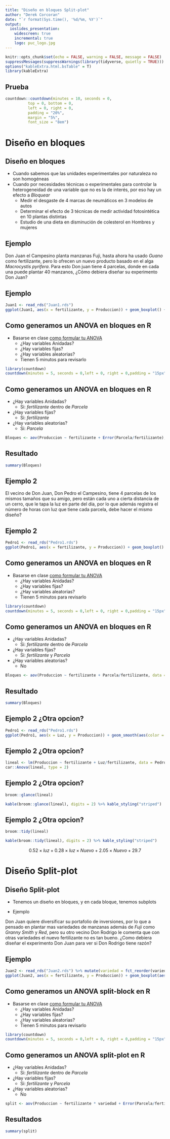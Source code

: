 ```yaml
---
title: "Diseño en bloques Split-plot"
author: "Derek Corcoran"
date: "`r format(Sys.time(), '%d/%m, %Y')`"
output:
  ioslides_presentation:
    widescreen: true
    incremental: true
    logo: puc_logo.jpg
---
```


```r
knitr::opts_chunk$set(echo = FALSE, warning = FALSE, message = FALSE)
suppressMessages(suppressWarnings(library(tidyverse, quietly = TRUE)))
options("kableExtra.html.bsTable" = T)
library(kableExtra)
```

## Prueba

```r
countdown::countdown(minutes = 10, seconds = 0, 
          top = 0, bottom = 0,
          left = 0, right = 0,
          padding = "20%",
          margin = "5%",
          font_size = "8em")
```


# Diseño en bloques

## Diseño en bloques {.build}

* Cuando sabemos que las unidades experimentales por naturaleza no son homogéneas
* Cuando por necesidades técnicas o experimentales para controlar la heterogeneidad de una variable que no es la de interés, por eso hay un efecto a *Bloquear*
    + Medir el desgaste de 4 marcas de neumáticos en 3 modelos de autos
    + Determinar el efecto de 3 técnicas de medir actividad fotosintética en 10 plantas distintas 
    + Estudio de una dieta en disminución de colesterol en Hombres y mujeres


## Ejemplo

Don Juan el Campesino planta manzanas Fuji, hasta ahora ha usado *Guano* como fertilizante, pero lo ofrecen un nuevo producto basado en el alga *Macrocystis pyrifera*. Para esto Don juan tiene 4 parcelas, donde en cada una puede plantar 40 manzanos, ¿Cómo debiera diseñar su experimento Don Juan?

## Ejemplo

```r
Juan1 <- read_rds("Juan1.rds")
ggplot(Juan1, aes(x = fertilizante, y = Produccion)) + geom_boxplot() + theme_classic() + facet_wrap(~Parcela)
```

## Como generamos un ANOVA en bloques en R {.build .small}

* Basarse en clase [como formular tu ANOVA](http://www.derek-corcoran-barrios.com/AyudantiaStatsPres/Clase7/Clase7.html#1)
    + ¿Hay variables Anidadas?
    + ¿Hay variables fijas?
    + ¿Hay variables aleatorias?
    + Tienen 5 minutos para revisarlo



```r
library(countdown)
countdown(minutes = 5, seconds = 0,left = 0, right = 0,padding = "15px",margin = "5%",font_size = "6em")
```

## Como generamos un ANOVA en bloques en R {.build .small}

* ¿Hay variables Anidadas?
    + Si: *fertilizante* dentro de *Parcela*
* ¿Hay variables fijas?
    + Si: *fertilizante* 
* ¿Hay variables aleatorias?
    + Si: *Parcela*
  
```r
Bloques <- aov(Produccion ~ fertilizante + Error(Parcela/fertilizante), data = Juan1)
```

## Resultado

```r
summary(Bloques)
```

## Ejemplo 2

El vecino de Don Juan, Don Pedro el Campesino, tiene 4 parcelas de los mismos tamaños que su amigo, pero están cada uno a cierta distancia de un cerro, que le tapa la luz en parte del día, por lo que además registra el número de horas con luz que tiene cada parcela, debe hacer el mismo diseño?

## Ejemplo 2

```r
Pedro1 <- read_rds("Pedro1.rds")
ggplot(Pedro1, aes(x = fertilizante, y = Produccion)) + geom_boxplot() + theme_classic() + facet_wrap(~Parcela)
```

## Como generamos un ANOVA en bloques en R {.build .small}

* Basarse en clase [como formular tu ANOVA](http://www.derek-corcoran-barrios.com/AyudantiaStatsPres/Clase7/Clase7.html#1)
    + ¿Hay variables Anidadas?
    + ¿Hay variables fijas?
    + ¿Hay variables aleatorias?
    + Tienen 5 minutos para revisarlo



```r
library(countdown)
countdown(minutes = 5, seconds = 0,left = 0, right = 0,padding = "15px",margin = "5%",font_size = "6em")
```

## Como generamos un ANOVA en bloques en R {.build .small}

* ¿Hay variables Anidadas?
    + Si: *fertilizante* dentro de *Parcela*
* ¿Hay variables fijas?
    + Si: *fertilizante* y *Parcela* 
* ¿Hay variables aleatorias?
    + No
  
```r
Bloques <- aov(Produccion ~ fertilizante + Parcela/fertilizante, data = Pedro1)
```

## Resultado

```r
summary(Bloques)
```


## Ejemplo 2 ¿Otra opcion?

```r
Pedro1 <- read_rds("Pedro1.rds")
ggplot(Pedro1, aes(x = Luz, y = Produccion)) + geom_smooth(aes(color = fertilizante), method = "lm") + geom_point(aes(color = fertilizante)) + theme_classic() 
```

## Ejemplo 2 ¿Otra opcion?

```r
lineal <- lm(Produccion ~ fertilizante + Luz/fertilizante, data = Pedro1)
car::Anova(lineal, type = 2)
```

## Ejemplo 2 ¿Otra opcion?

```r
broom::glance(lineal)
```

```r
kable(broom::glance(lineal), digits = 2) %>% kable_styling("striped")
```

## Ejemplo 2 ¿Otra opcion?

```r
broom::tidy(lineal)
```

```r
kable(broom::tidy(lineal), digits = 2) %>% kable_styling("striped")
```

$$0.52 \times luz + 0.28 \times luz\times Nuevo  + 2.05 \times Nuevo+ 29.7$$

# Diseño Split-plot

## Diseño Split-plot {.build}

* Tenemos un diseño en bloques, y en cada bloque, tenemos subplots

* Ejemplo

Don Juan quiere diversificar su portafolio de inversiones, por lo que a pensado en plantar mas variedades de manzanas además de *Fuji* como *Granny Smith* y *Red*, pero su otro vecino Don Rodrigo le comenta que con otras variedades el nuevo fertilizante no es tan bueno. ¿Como debiera diseñar el experimento Don Juan para ver si Don Rodrigo tiene razón? 

## Ejemplo

```r
Juan2 <- read_rds("Juan2.rds") %>% mutate(variedad = fct_reorder(variedad, Produccion))
ggplot(Juan2, aes(x = fertilizante, y = Produccion)) + geom_boxplot(aes(fill = variedad)) + theme_classic() + facet_wrap(~Parcela)
```


## Como generamos un ANOVA split-block en R {.build .small}

* Basarse en clase [como formular tu ANOVA](http://www.derek-corcoran-barrios.com/AyudantiaStatsPres/Clase7/Clase7.html#1)
    + ¿Hay variables Anidadas?
    + ¿Hay variables fijas?
    + ¿Hay variables aleatorias?
    + Tienen 5 minutos para revisarlo



```r
library(countdown)
countdown(minutes = 5, seconds = 0,left = 0, right = 0,padding = "15px",margin = "5%",font_size = "6em")
```

## Como generamos un ANOVA split-plot en R {.build .small}

* ¿Hay variables Anidadas?
    + Si: *fertilizante* dentro de *Parcela*
* ¿Hay variables fijas?
    + Si: *fertilizante* y *Parcela* 
* ¿Hay variables aleatorias?
    + No
  
```r
split <- aov(Produccion ~ fertilizante * variedad + Error(Parcela/fertilizante), data = Juan2)
```

## Resultados

```r
summary(split)
```

